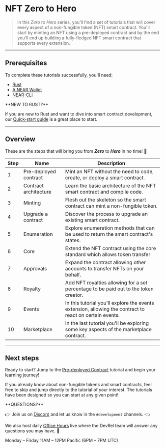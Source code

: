 # NFT Zero to Hero

> In this _Zero to Hero_ series, you'll find a set of tutorials that will cover every aspect of a non-fungible token (NFT) smart contract.
> You'll start by minting an NFT using a pre-deployed contract and by the end you'll end up building a fully-fledged NFT smart contract that supports every extension.

---

## Prerequisites

To complete these tutorials successfully, you'll need:

- [Rust](https://docs.near.org/docs/develop/contracts/rust/intro#installing-the-rust-toolchain)
- [A NEAR Wallet](https://docs.near.org/docs/tools/near-wallet)
- [NEAR-CLI](https://docs.near.org/docs/tools/near-cli#setup)

<Info>
**NEW TO RUST?**

If you are new to Rust and want to dive into smart contract development, our [Quick-start guide](https://docs.near.org/docs/develop/contracts/rust/intro) is a great place to start.
</Info>

---

## Overview

These are the steps that will bring you from **_Zero_** to **_Hero_** in no time! 💪

<Table><thead><tr><th>Step</th><th>Name</th><th>Description</th></tr></thead><tbody><tr><td>1</td><td><Anchor href="/tutorials/nfts/predeployed-contract">Pre-deployed contract</Anchor></td><td>Mint an NFT without the need to code, create, or deploy a smart contract.</td></tr><tr><td>2</td><td><Anchor href="/tutorials/nfts/skeleton">Contract architecture</Anchor></td><td>Learn the basic architecture of the NFT smart contract and compile code.</td></tr><tr><td>3</td><td><Anchor href="/tutorials/nfts/minting">Minting</Anchor></td><td>Flesh out the skeleton so the smart contract can mint a non-fungible token.</td></tr><tr><td>4</td><td><Anchor href="/tutorials/nfts/upgrade-contract">Upgrade a contract</Anchor></td><td>Discover the process to upgrade an existing smart contract.</td></tr><tr><td>5</td><td><Anchor href="/tutorials/nfts/enumeration">Enumeration</Anchor></td><td>Explore enumeration methods that can be used to return the smart contract's states.</td></tr><tr><td>6</td><td><Anchor href="/tutorials/nfts/core">Core</Anchor></td><td>Extend the NFT contract using the core standard which allows token transfer</td></tr><tr><td>7</td><td><Anchor href="/tutorials/nfts/approvals">Approvals</Anchor></td><td>Expand the contract allowing other accounts to transfer NFTs on your behalf.</td></tr><tr><td>8</td><td><Anchor href="/tutorials/nfts/royalty">Royalty</Anchor></td><td>Add NFT royalties allowing for a set percentage to be paid out to the token creator.</td></tr><tr><td>9</td><td><Anchor href="/tutorials/nfts/events">Events</Anchor></td><td>In this tutorial you'll explore the events extension, allowing the contract to react on certain events.</td></tr><tr><td>10</td><td><Anchor href="/tutorials/nfts/marketplace">Marketplace</Anchor></td><td>In the last tutorial you'll be exploring some key aspects of the marketplace contract.</td></tr></tbody></Table>

---

## Next steps

Ready to start? Jump to the [Pre-deployed Contract](/tutorials/nfts/predeployed-contract) tutorial and begin your learning journey!

If you already know about non-fungible tokens and smart contracts, feel free to skip and jump directly to the tutorial of your interest. The tutorials have been designed so you can start at any given point!

<Info>
**QUESTIONS?**

👉  Join us on [Discord](https://near.chat/) and let us know in the `#development` channels. 👈

We also host daily [Office Hours](https://near.org/office-hours/) live where the DevRel team will answer any questions you may have. 🤔

Monday – Friday 11AM – 12PM Pacific (6PM – 7PM UTC)
</Info>
